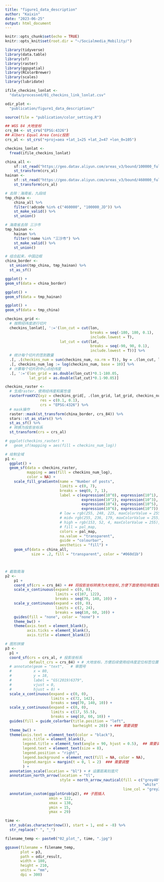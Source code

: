 ```yaml
---
title: "figure1_data_description"
author: "Kaixin"
date: "2023-06-25"
output: html_document
---
```


```r
knitr::opts_chunk$set(echo = TRUE)
knitr::opts_knit$set(root.dir = "~/Socialmedia_Mobility/")
```


```r
library(tidyverse)
library(data.table)
library(sf)
library(raster)
library(ggspatial)
library(RColorBrewer)
library(scales)
library(lubridate)

ifile_checkins_lonlat <-
  "data/processed/01_checkins_link_lonlat.csv"

odir_plot <- 
  "publication/figure1_data_description/"
```


```r
source(file = "publication/color_setting.R")
```


```r
## WGS 84 大地坐标
crs_84 <- st_crs("EPSG:4326")  
## Albers Equal Area Conic投影
crs_al <- st_crs("+proj=aea +lat_1=25 +lat_2=47 +lon_0=105") 

checkins_lonlat <-
  fread(ifile_checkins_lonlat)

china_all <-
    sf::st_read("https://geo.datav.aliyun.com/areas_v3/bound/100000_full.json") %>%
    st_transform(crs_al)
hainan <-
    sf::st_read("https://geo.datav.aliyun.com/areas_v3/bound/460000_full.json") %>%
    st_transform(crs_al)
```


```r
# 去除：海南省，九段线
tmp_china <-  
    china_all %>%
    filter(!adcode %in% c("460000", "100000_JD")) %>%
    st_make_valid() %>%
    st_union()

# 海南省去除 三沙市
tmp_hainan <-  
    hainan %>%
    filter(!name %in% "三沙市") %>%
    st_make_valid() %>%
    st_union()

# 组合起来，中国边框
china_border <- 
  st_union(tmp_china, tmp_hainan) %>% 
  st_as_sf()
```


```r
ggplot() +
geom_sf(data = china_border)

ggplot() +
geom_sf(data = tmp_hainan)

ggplot() +
geom_sf(data = tmp_china)
```


```r
checkins_grid <-
  # 按照经纬度进行切片
  checkins_lonlat[, ':='(lon_cut = cut(lon, 
                                       breaks = seq(-180, 180, 0.1),
                                       include.lowest = T), 
                         lat_cut = cut(lat,
                                       breaks = seq(-90, 90, 0.1),
                                       include.lowest = T))] %>% 
  # 统计每个切片的签到数量
  .[, .(checkins_num = sum(checkins_num, na.rm = T)), by = .(lon_cut, lat_cut)] %>%
  .[, checkins_num_log := log(checkins_num, base = 10)] %>%
  # 计算每个切片的中心点经纬度
  .[, ':='(lon_grid = as.double(lon_cut)*0.1-180.05,
           lat_grid = as.double(lat_cut)*0.1-90.05)]

checkins_raster <-
  # 生成raster，使用经纬度和属性值
  rasterFromXYZ(xyz = checkins_grid[, .(lon_grid, lat_grid, checkins_num_log)],
                res = c(0.1, 0.1),
                crs = "EPSG:4326") %>%
  # mask操作
  raster::mask(st_transform(china_border, crs_84)) %>%
  stars::st_as_stars() %>%
  st_as_sf() %>%
  # 转换为投影坐标系
  st_transform(crs = crs_al)

# ggplot(checkins_raster) +
#   geom_sf(mapping = aes(fill = checkins_num_log))
```


```r
# 绘制全域
p1 <-
  ggplot() +
  geom_sf(data = checkins_raster,
          mapping = aes(fill = checkins_num_log),
          color = NA) +
    scale_fill_gradientn(name = "Number of posts",
                         limits = c(0, 7),
                         breaks = seq(0, 7, 1),
                         label = c(expression(10^0), expression(10^1),
                                   expression(10^2), expression(10^3),
                                   expression(10^4), expression(10^5),
                                   expression(10^6), expression(10^7)),
                         # low = rgb(255, 248, 225, maxColorValue = 255),
                         # mid= rgb(255, 236, 179, maxColorValue = 255),
                         # high = rgb(153, 52, 4, maxColorValue = 255),
                         # fill = pal_map,
                         colors = pal_map,
                         na.value = "transparent",
                         guide = "colourbar",
                         aesthetics = "fill") +
    geom_sf(data = china_all,
            size = .2, fill = "transparent", color = "#060d1b")



# 截取南海
p2 <-
    p1 +
    coord_sf(crs = crs_84) + ## 将投影坐标转换为大地坐标,方便下面使用经纬度截取
    scale_x_continuous(expand = c(0, 0), 
                       limits = c(107, 122), 
                       breaks = seq(70, 140, 10)) +
    scale_y_continuous(expand = c(0, 0), 
                       limits = c(2, 24), 
                       breaks = seq(10, 60, 10)) +
    guides(fill = "none", color = "none") +
    theme_bw() +
    theme(axis.text = element_blank(),
          axis.ticks = element_blank(),
          axis.title = element_blank())

# 图形拼接
p3 <-
  p1 + 
  coord_sf(crs = crs_al, # 投影坐标系
           default_crs = crs_84) + # 大地坐标，方便后续使用经纬度定位标签位置
  # annotate(geom = "text",   # 审图号
  #          x = 80, 
  #          y = 18,
  #          label = "GS(2019)6379",
  #          vjust = 0, 
  #          hjust = 0) +  
  scale_x_continuous(expand = c(0, 0),
                     limits = c(72, 142),
                     breaks = seq(70, 140, 10)) +
  scale_y_continuous(expand = c(0, 0),
                     limits = c(17, 55.5), 
                     breaks = seq(10, 60, 10)) +
  guides(fill = guide_colorbar(title.position = "left",
                               barheight = 20)) + ### 需要调整
  theme_bw() +
  theme(axis.text = element_text(color = "black"),
        axis.title = element_blank(),
        legend.title = element_text(angle = 90, hjust = 0.5),  ## 需要调整
        legend.text = element_text(size = 8),
        legend.position = "right",
        legend.background = element_rect(fill = NA, color = NA),
        legend.margin = margin(t = 0, l = 2)  ### 需要调整
        ) +
  annotation_scale(location = "bl") + # 设置距离刻度尺
  annotation_north_arrow(location = "tl", 
                         style = north_arrow_nautical(fill = c("grey40", 
                                                               "white"), 
                                                      line_col = "grey20")) +
  annotation_custom(ggplotGrob(p2), ## 子图插入
                    xmin = 122,
                    xmax = 138, 
                    ymin = 15,
                    ymax = 29)
```


```r
time <-
  str_sub(as.character(now()), start = 1, end = -8) %>%
  str_replace(" ", "_")

filename_temp <- paste0("02_plot_", time, ".jpg")

ggsave(filename = filename_temp,
       plot = p3,
       path = odir_result,
       width = 180,
       height = 210,
       units = "mm",
       dpi = 300)
```


